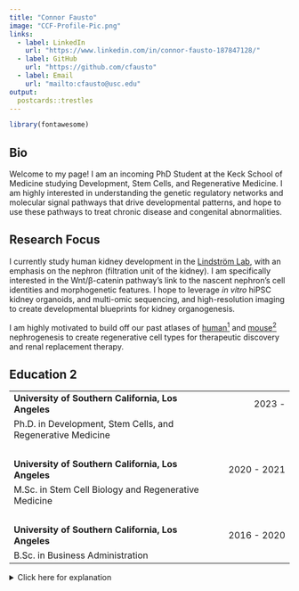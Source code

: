 ```yaml
---
title: "Connor Fausto"
image: "CCF-Profile-Pic.png"
links:
  - label: LinkedIn
    url: "https://www.linkedin.com/in/connor-fausto-187847128/"
  - label: GitHub
    url: "https://github.com/cfausto"
  - label: Email
    url: "mailto:cfausto@usc.edu"
output:
  postcards::trestles
---
```


```r
library(fontawesome)
```

## Bio

Welcome to my page! I am an incoming PhD Student at the Keck School of Medicine studying Development, Stem Cells, and Regenerative Medicine. I am highly interested in understanding the genetic regulatory networks and molecular signal pathways that drive developmental patterns, and hope to use these pathways to treat chronic disease and congenital abnormalities.

## Research Focus

I currently study human kidney development in the [Lindström Lab](https://lindstromlab.usc.edu/), with an emphasis on the nephron (filtration unit of the kidney). I am specifically interested in the Wnt/β-catenin pathway's link to the nascent nephron's cell identities and morphogenetic features. I hope to leverage *in vitro* hiPSC kidney organoids, and multi-omic sequencing, and high-resolution imaging to create developmental blueprints for kidney organogenesis.

I am highly motivated to build off our past atlases of [human^1^](https://sckidney.flatironinstitute.org/) and [mouse^2^](https://cello.shinyapps.io/kidneycellexplorer/) nephrogenesis to create regenerative cell types for therapeutic discovery and renal replacement therapy. 

## Education 2

|  |  |
|:---------------------------------------------|:----------------|
| **University of Southern California, Los Angeles** | [2023 - ]{style="float:right"} |
| Ph.D. in Development, Stem Cells, and Regenerative Medicine |
|<br>|   |
| **University of Southern California, Los Angeles** | [2020 - 2021]{style="float:right"}  |
| M.Sc. in Stem Cell Biology and Regenerative Medicine ||
|<br>|   |
| **University of Southern California, Los Angeles** | [2016 - 2020]{style="float:right"} |
| B.Sc. in Business Administration ||

<details><summary>Click here for explanation</summary

Some text

</details>

## Technical Skills

|  |  |
|:------------------------------------------------|:--------------------|
| **Experimental** | **Bioinformatic** |
| hiPSC Cell Culture | R |
| Directed Organoid Differentiation | bash/linux/HPC |
| Immunofluorescent Staining | sc/snRNA-seq Analyses |
| Microsurgery Dissection (<100µm) | sc/snRNA-seq Analyses |
| Live Tissue Imaging | sc/snATAC-seq Analyses |
| Confocal and Widefield Microscopy | bulkRNA-seq Analyses |
| RNA Isolation and cDNA Synthesis | FIJI |
| scRNA-seq library prep | Imaris |
| Genotyping with PCR and Western blot ||



